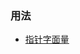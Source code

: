 {{cpp/keyword/title|{{tt|nullptr}} {{mark since c++11}}}}
{{cpp/keyword/navbar}}

===用法===
* [[cpp/language/nullptr|{{tt|nullptr}} 指针字面量]]

{{langlinks|de|en|es|fr|it|ja|pt|ru}}